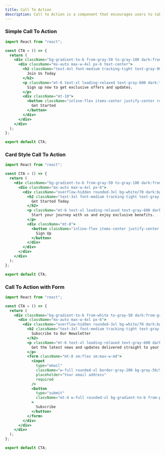 ```yaml
---
title: Call To Action
description: Call to Action is a component that encourages users to take a specific action.
---
```


### Simple Call To Action
<Preview>
<SimpleCTA />
</Preview>

```jsx	showLineNumbers
import React from "react";

const CTA = () => {
  return (
    <div className="bg-gradient-to-b from-gray-50 to-gray-100 dark:from-gray-900 dark:to-gray-800 py-24">
      <div className="mx-auto max-w-4xl px-6 text-center">
        <h2 className="text-4xl font-medium tracking-tight text-gray-900 dark:text-white sm:text-5xl">
          Join Us Today
        </h2>
        <p className="mt-6 text-xl leading-relaxed text-gray-600 dark:text-gray-300">
          Sign up now to get exclusive offers and updates.
        </p>
        <div className="mt-10">
          <button className="inline-flex items-center justify-center rounded-2xl bg-gradient-to-b from-purple-500 to-purple-600 px-8 py-4 text-base font-medium text-white shadow-lg shadow-purple-500/30 transition-all duration-200 hover:from-purple-600 hover:to-purple-700 hover:shadow-purple-600/40 focus:outline-none active:scale-95 dark:from-purple-600 dark:to-purple-700 dark:hover:from-purple-700 dark:hover:to-purple-800">
            Get Started
          </button>
        </div>
      </div>
    </div>
  );
};

export default CTA;
```

### Card Style Call To Action
<Preview>
<CardStyleCTA />
</Preview>

```jsx	showLineNumbers
import React from "react";

const CTA = () => {
  return (
    <div className="bg-gradient-to-b from-gray-50 to-gray-100 dark:from-gray-900 dark:to-gray-800 py-24">
      <div className="mx-auto max-w-4xl px-6">
        <div className="overflow-hidden rounded-3xl bg-white/70 dark:bg-gray-800/70 p-12 shadow-xl dark:shadow-gray-900/50 ring-1 ring-gray-900/5 dark:ring-white/10">
          <h2 className="text-3xl font-medium tracking-tight text-gray-900 dark:text-white">
            Get Started Today
          </h2>
          <p className="mt-6 text-xl leading-relaxed text-gray-600 dark:text-gray-300">
            Start your journey with us and enjoy exclusive benefits.
          </p>
          <div className="mt-8">
            <button className="inline-flex items-center justify-center rounded-2xl bg-gradient-to-b from-purple-500 to-purple-600 px-7 py-3.5 text-base font-medium text-white shadow-lg shadow-purple-500/30 transition-all duration-200 hover:from-purple-600 hover:to-purple-700 hover:shadow-purple-600/40 focus:outline-none active:scale-95 dark:from-purple-600 dark:to-purple-700 dark:hover:from-purple-700 dark:hover:to-purple-800">
              Sign Up
            </button>
          </div>
        </div>
      </div>
    </div>
  );
};

export default CTA;
```

### Call To Action with Form
<Preview>
<CTAwithForm />
</Preview>

```jsx	showLineNumbers
import React from "react";

const CTA = () => {
  return (
    <div className="bg-gradient-to-b from-white to-gray-50 dark:from-gray-900 dark:to-gray-800 py-24">
      <div className="mx-auto max-w-4xl px-6">
        <div className="overflow-hidden rounded-3xl bg-white/70 dark:bg-gray-800/70 p-12 shadow-xl dark:shadow-gray-900/50 ring-1 ring-gray-900/5 dark:ring-white/10">
          <h2 className="text-3xl font-medium tracking-tight text-gray-900 dark:text-white">
            Subscribe to Our Newsletter
          </h2>
          <p className="mt-6 text-xl leading-relaxed text-gray-600 dark:text-gray-300">
            Get the latest news and updates delivered straight to your inbox.
          </p>
          <form className="mt-8 sm:flex sm:max-w-md">
            <input
              type="email"
              className="w-full rounded-xl border-gray-200 bg-gray-50/50 dark:bg-gray-700/50 px-4 py-3 text-base placeholder-gray-500 dark:placeholder-gray-400 shadow-sm transition-colors duration-200 focus:border-purple-500 focus:bg-white focus:ring-purple-500 dark:border-gray-600 dark:text-white dark:focus:border-purple-400 dark:focus:ring-purple-400 sm:max-w-xs"
              placeholder="Your email address"
              required
            />
            <button
              type="submit"
              className="mt-4 w-full rounded-xl bg-gradient-to-b from-purple-500 to-purple-600 px-6 py-3 text-base font-medium text-white shadow-lg shadow-purple-500/30 transition-all duration-200 hover:from-purple-600 hover:to-purple-700 hover:shadow-purple-600/40 focus:outline-none active:scale-95 sm:mt-0 sm:ml-4 sm:w-auto dark:from-purple-600 dark:to-purple-700 dark:hover:from-purple-700 dark:hover:to-purple-800"
            >
              Subscribe
            </button>
          </form>
        </div>
      </div>
    </div>
  );
};

export default CTA;
```